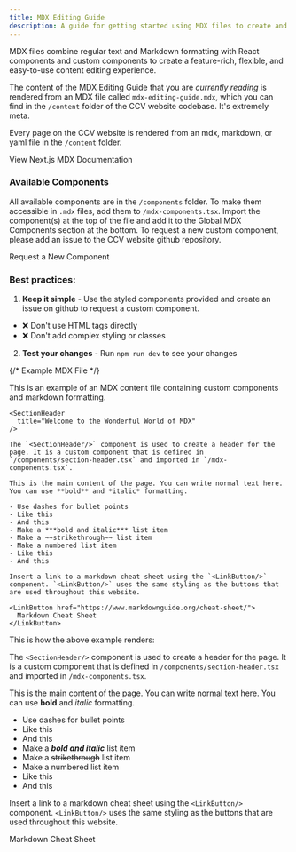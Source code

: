 ```yaml
---
title: MDX Editing Guide
description: A guide for getting started using MDX files to create and edit content in the CCV website.
---
```


<SectionHeader
  title="What is MDX?"
/>

MDX files combine regular text and Markdown formatting with React components and custom components to create a feature-rich, flexible, and easy-to-use content editing experience.

The content of the MDX Editing Guide that you are *currently reading* is rendered from an MDX file called `mdx-editing-guide.mdx`, which you can find in the `/content` folder of the CCV website codebase.  It's extremely meta. 

Every page on the CCV website is rendered from an mdx, markdown, or yaml file in the `/content` folder.

<LinkButton href="https://nextjs.org/docs/app/guides/mdx">
  View Next.js MDX Documentation
</LinkButton>

### Available Components

All available components are in the `/components` folder. To make them accessible in `.mdx` files, add them to `/mdx-components.tsx`. Import the component(s) at the top of the file and add it to the Global MDX Components section at the bottom. To request a new custom component, please add an issue to the CCV website github repository.

<LinkButton href="https://github.com/brown-ccv/ccv-website/issues">
  Request a New Component
</LinkButton>

### Best practices:

1. **Keep it simple** - Use the styled components provided and create an issue on github to request a custom component.
  - ❌ Don't use HTML tags directly
  - ❌ Don't add complex styling or classes
2. **Test your changes** - Run `npm run dev` to see your changes 

{/* Example MDX File */}
<SectionHeader
  title="Example MDX File"
/>

This is an example of an MDX content file containing custom components and markdown formatting.

```tsx
<SectionHeader
  title="Welcome to the Wonderful World of MDX"
/>

The `<SectionHeader/>` component is used to create a header for the page. It is a custom component that is defined in `/components/section-header.tsx` and imported in `/mdx-components.tsx`.

This is the main content of the page. You can write normal text here. You can use **bold** and *italic* formatting.

- Use dashes for bullet points
- Like this
- And this
- Make a ***bold and italic*** list item
- Make a ~~strikethrough~~ list item 
- Make a numbered list item
- Like this
- And this

Insert a link to a markdown cheat sheet using the `<LinkButton/>` component. `<LinkButton/>` uses the same styling as the buttons that are used throughout this website.

<LinkButton href="https://www.markdownguide.org/cheat-sheet/">
  Markdown Cheat Sheet
</LinkButton>
```

This is how the above example renders:

<SectionHeader
  title="Welcome to the Wonderful World of MDX"
/>

The `<SectionHeader/>` component is used to create a header for the page. It is a custom component that is defined in `/components/section-header.tsx` and imported in `/mdx-components.tsx`.

This is the main content of the page. You can write normal text here. You can use **bold** and *italic* formatting.

- Use dashes for bullet points
- Like this
- And this
- Make a ***bold and italic*** list item
- Make a ~~strikethrough~~ list item 
- Make a numbered list item
- Like this
- And this

Insert a link to a markdown cheat sheet using the `<LinkButton/>` component. `<LinkButton/>` uses the same styling as the buttons that are used throughout this website.

<LinkButton href="https://www.markdownguide.org/cheat-sheet/">
  Markdown Cheat Sheet
</LinkButton>